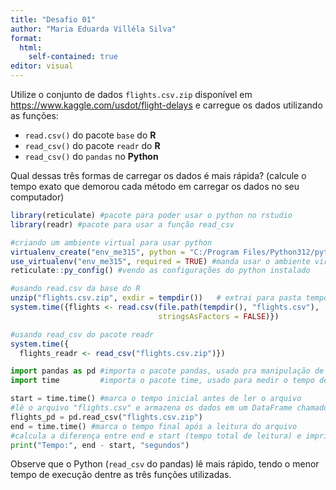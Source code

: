 ---
title: "Desafio 01"
author: "Maria Eduarda Villéla Silva"
format: 
  html:
    self-contained: true
editor: visual
---

Utilize o conjunto de dados `flights.csv.zip` disponível em <https://www.kaggle.com/usdot/flight-delays> e carregue os dados utilizando as funções:

-   `read.csv()` do pacote `base` do **R**
-   `read_csv()` do pacote `readr` do **R**
-   `read_csv()` do `pandas` no **Python**

Qual dessas três formas de carregar os dados é mais rápida? (calcule o tempo exato que demorou cada método em carregar os dados no seu computador)

```{r}
library(reticulate) #pacote para poder usar o python no rstudio
library(readr) #pacote para usar a função read_csv
```


```{r}
#criando um ambiente virtual para usar python
virtualenv_create("env_me315", python = "C:/Program Files/Python312/python.exe")
use_virtualenv("env_me315", required = TRUE) #manda usar o ambiente virtual criado
reticulate::py_config() #vendo as configurações do python instalado

```

```{r}
#usando read.csv da base do R
unzip("flights.csv.zip", exdir = tempdir())   # extrai para pasta temporária
system.time({flights <- read.csv(file.path(tempdir(), "flights.csv"),
                                 stringsAsFactors = FALSE)})
```

```{r}
#usando read_csv do pacote readr
system.time({
  flights_readr <- read_csv("flights.csv.zip")})
```

```{python}
import pandas as pd #importa o pacote pandas, usado pra manipulação de dataframes
import time         #importa o pacote time, usado para medir o tempo de execução 

start = time.time() #marca o tempo inicial antes de ler o arquivo
#lê o arquivo "flights.csv" e armazena os dados em um DataFrame chamado flights_pd
flights_pd = pd.read_csv("flights.csv.zip")
end = time.time() #marca o tempo final após a leitura do arquivo
#calcula a diferença entre end e start (tempo total de leitura) e imprime na tela
print("Tempo:", end - start, "segundos")
```

Observe que o Python (`read_csv` do pandas) lê mais rápido, tendo o menor tempo 
de execução dentre as três funções utilizadas.


